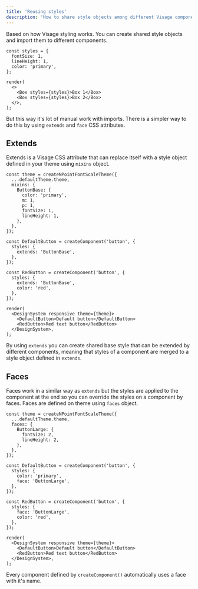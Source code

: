 ```yaml
---
title: 'Reusing styles'
description: 'How to share style objects among different Visage components.'
---
```


Based on how Visage styling works. You can create shared style objects and import them to different components.

```tsx live noInline expanded codesandbox=reusing-styles-te6bc
const styles = {
  fontSize: 1,
  lineHeight: 1,
  color: 'primary',
};

render(
  <>
    <Box styles={styles}>Box 1</Box>
    <Box styles={styles}>Box 2</Box>
  </>,
);
```

But this way it&apos;s lot of manual work with imports. There is a simpler way to do this by using `extends` and `face` CSS attributes.

## Extends

Extends is a Visage CSS attribute that can replace itself with a style object defined in your theme using `mixins` object.

```tsx live noInline expanded codesandbox=extends-37yxl
const theme = createNPointFontScaleTheme({
  ...defaultTheme.theme,
  mixins: {
    ButtonBase: {
      color: 'primary',
      m: 1,
      p: 1,
      fontSize: 1,
      lineHeight: 1,
    },
  },
});

const DefaultButton = createComponent('button', {
  styles: {
    extends: 'ButtonBase',
  },
});

const RedButton = createComponent('button', {
  styles: {
    extends: 'ButtonBase',
    color: 'red',
  },
});

render(
  <DesignSystem responsive theme={theme}>
    <DefaultButton>Default button</DefaultButton>
    <RedButton>Red text button</RedButton>
  </DesignSystem>,
);
```

By using `extends` you can create shared base style that can be extended by different components, meaning that styles of a component are merged to a style object defined in `extends`.

## Faces

Faces work in a similar way as `extends` but the styles are applied to the component at the end so you can override the styles on a component by faces. Faces are defined on theme using `faces` object.

```tsx live noInline expanded codesandbox=faces-2ljut
const theme = createNPointFontScaleTheme({
  ...defaultTheme.theme,
  faces: {
    ButtonLarge: {
      fontSize: 2,
      lineHeight: 2,
    },
  },
});

const DefaultButton = createComponent('button', {
  styles: {
    color: 'primary',
    face: 'ButtonLarge',
  },
});

const RedButton = createComponent('button', {
  styles: {
    face: 'ButtonLarge',
    color: 'red',
  },
});

render(
  <DesignSystem responsive theme={theme}>
    <DefaultButton>Default button</DefaultButton>
    <RedButton>Red text button</RedButton>
  </DesignSystem>,
);
```

<Message status="info">
  <span>
    Every component defined by <Code>createComponent()</Code> automatically uses
    a face with it&apos;s name.
  </span>
</Message>
